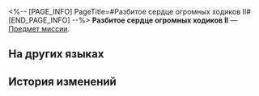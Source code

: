 <%-- [PAGE_INFO]
PageTitle=#Разбитое сердце огромных ходиков II#
[END_PAGE_INFO] --%>
{{Предмет Инфобокс
|id          = 140494
|Изображение = Предмет Разбитое сердце огромных ходиков II.png
|Тип         = Предмет миссии
|Инвентарь   = Миссии
|Редкость    = 3
|Эффект      = 
|Описание    = Частичка сердца, впавшего в экзистенциальный кризис.
}}
{{Описание|''«Оставь меня одного, Часик. Я правда не знаю, как смотреть тебе в глаза... Потому что я - всего лишь брак».''}}
'''Разбитое сердце огромных ходиков II''' — [[Предмет миссии]].

==На других языках==
{{На других языках
|en   = Big Ticker's Broken Heart (II)
|zhs  = 巨大谜钟的破碎内心•其二
|zht  = 巨大謎鐘的破碎內心•其二
|ja   = 巨大な迷い時計の砕けた心・その2
|ko   = 거대 미스터리 시계의 부서진 마음•2
|es   = El corazón roto del Minutero grande (II)
|fr   = Cœur brisé de la grande horloge (II)
|ru   = Разбитое сердце огромных ходиков II
|th   = จิตใจที่แตกสลายของนาฬิกาปริศนายักษ์ 2
|vi   = Trái Tim Vỡ Vụn Của Đồng Hồ Câu Đố Lớn-2
|de   = Zerbrochenes Herz der großen Traumuhr (Teil 2)
|id   = Hati Jam Besar yang Hancur (2)
|pt   = Coração Quebrado do Grande Relógio Onírico (II)
}}

==История изменений==
{{История изменений|3.5}}